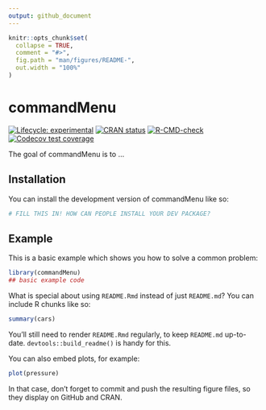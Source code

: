 ```yaml
---
output: github_document
---
```


<!-- README.md is generated from README.Rmd. Please edit that file -->

```r
knitr::opts_chunk$set(
  collapse = TRUE,
  comment = "#>",
  fig.path = "man/figures/README-",
  out.width = "100%"
)
```

# commandMenu

<!-- badges: start -->
[![Lifecycle: experimental](https://img.shields.io/badge/lifecycle-experimental-orange.svg)](https://lifecycle.r-lib.org/articles/stages.html#experimental)
[![CRAN status](https://www.r-pkg.org/badges/version/commandMenu)](https://CRAN.R-project.org/package=commandMenu)
[![R-CMD-check](https://github.com/calderonsamuel/commandMenu/actions/workflows/R-CMD-check.yaml/badge.svg)](https://github.com/calderonsamuel/commandMenu/actions/workflows/R-CMD-check.yaml)
[![Codecov test coverage](https://codecov.io/gh/calderonsamuel/commandMenu/graph/badge.svg)](https://app.codecov.io/gh/calderonsamuel/commandMenu)
<!-- badges: end -->

The goal of commandMenu is to ...

## Installation

You can install the development version of commandMenu like so:

``` r
# FILL THIS IN! HOW CAN PEOPLE INSTALL YOUR DEV PACKAGE?
```

## Example

This is a basic example which shows you how to solve a common problem:

```r
library(commandMenu)
## basic example code
```

What is special about using `README.Rmd` instead of just `README.md`? You can include R chunks like so:

```r
summary(cars)
```

You'll still need to render `README.Rmd` regularly, to keep `README.md` up-to-date. `devtools::build_readme()` is handy for this.

You can also embed plots, for example:

```r
plot(pressure)
```

In that case, don't forget to commit and push the resulting figure files, so they display on GitHub and CRAN.
